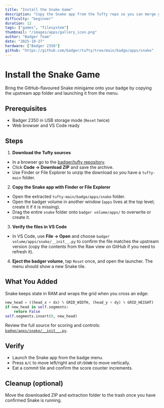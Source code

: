 ```yaml
---
title: "Install the Snake Game"
description: "Copy the Snake app from the Tufty repo so you can merge green commits on your badge."
difficulty: "beginner"
duration: 12
tags: ["games", "filesystem"]
thumbnail: "/images/apps/gallery_icon.png"
author: "Badger Team"
date: "2025-10-27"
hardware: ["Badger 2350"]
github: "https://github.com/badger/tufty/tree/main/badge/apps/snake"
---
```


# Install the Snake Game

Bring the GitHub-flavoured Snake minigame onto your badge by copying the upstream app folder and launching it from the menu.

## Prerequisites

- Badger 2350 in USB storage mode (`Reset` twice)
- Web browser and VS Code ready

## Steps

1. **Download the Tufty sources**
  - In a browser go to the [badger/tufty repository](https://github.com/badger/tufty).
  - Click **Code → Download ZIP** and save the archive.
  - Use Finder or File Explorer to unzip the download so you have a `tufty-main` folder.
2. **Copy the Snake app with Finder or File Explorer**
  - Open the extracted `tufty-main/badge/apps/snake` folder.
  - Open the badger volume in another window (`apps` lives at the top level; create it if it is missing).
  - Drag the entire `snake` folder onto `badger volume/apps/` to overwrite or create it.
3. **Verify the files in VS Code**
  - In VS Code, use **File → Open** and choose `badger volume/apps/snake/__init__.py` to confirm the file matches the upstream version (copy the contents from the Raw view on GitHub if you need to refresh it).
4. **Eject the badger volume**, tap `Reset` once, and open the launcher. The menu should show a new Snake tile.

## What You Added

Snake keeps state in RAM and wraps the grid when you cross an edge:

```python
new_head = ((head_x + dx) % GRID_WIDTH, (head_y + dy) % GRID_HEIGHT)
if new_head in self.segments:
    return False
self.segments.insert(0, new_head)
```

Review the full source for scoring and controls: [`badge/apps/snake/__init__.py`](https://github.com/badger/tufty/blob/main/badge/apps/snake/__init__.py#L31-L211).

## Verify

- Launch the Snake app from the badge menu.
- Press `A/C` to move left/right and `UP/DOWN` to move vertically.
- Eat a commit tile and confirm the score counter increments.

## Cleanup (optional)

Move the downloaded ZIP and extraction folder to the trash once you have confirmed Snake is running.
